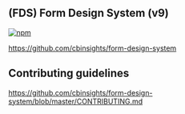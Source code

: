 
<Meta title="Intro/Intro" />

## **(FDS)** Form Design System (v9)

[![npm](https://img.shields.io/npm/v/@cbinsights/fds.svg?label=Latest%20Version)](http://www.npmjs.com/package/@cbinsights/fds)

https://github.com/cbinsights/form-design-system

## Contributing guidelines

https://github.com/cbinsights/form-design-system/blob/master/CONTRIBUTING.md
